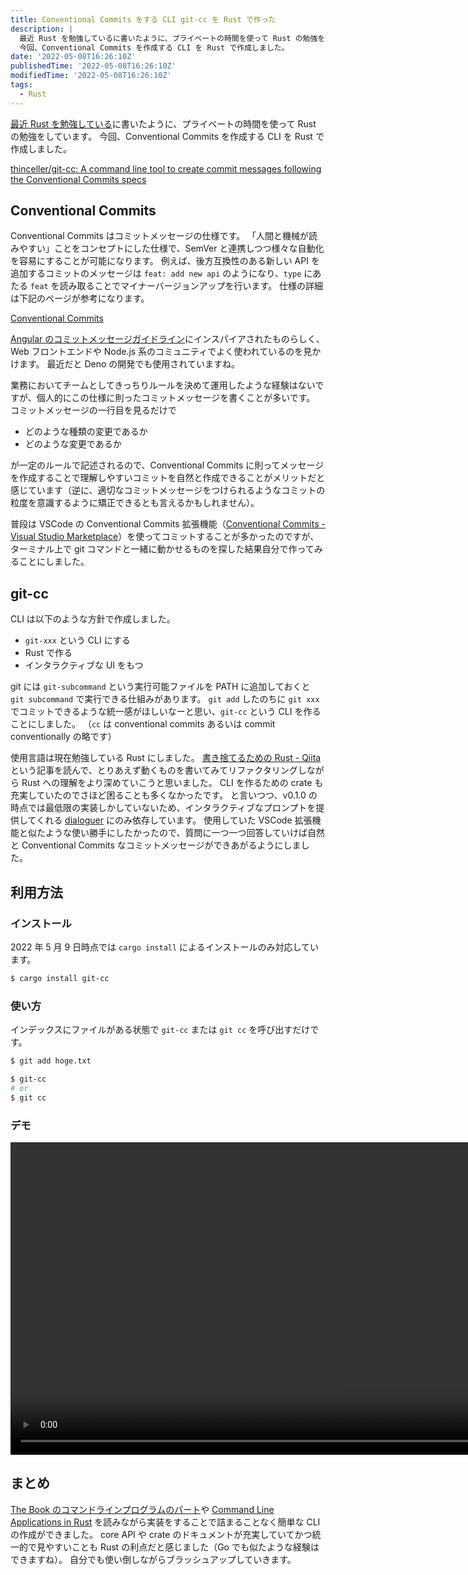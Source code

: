 ```yaml
---
title: Conventional Commits をする CLI git-cc を Rust で作った
description: |
  最近 Rust を勉強しているに書いたように、プライベートの時間を使って Rust の勉強をしています。
  今回、Conventional Commits を作成する CLI を Rust で作成しました。
date: '2022-05-08T16:26:10Z'
publishedTime: '2022-05-08T16:26:10Z'
modifiedTime: '2022-05-08T16:26:10Z'
tags:
  - Rust
---
```


[最近 Rust を勉強している](2022-01-30-learning-rust)に書いたように、プライベートの時間を使って Rust の勉強をしています。
今回、Conventional Commits を作成する CLI を Rust で作成しました。

[thinceller/git-cc: A command line tool to create commit messages following the Conventional Commits specs](https://github.com/thinceller/git-cc)

## Conventional Commits

Conventional Commits はコミットメッセージの仕様です。
「人間と機械が読みやすい」ことをコンセプトにした仕様で、SemVer と連携しつつ様々な自動化を容易にすることが可能になります。
例えば、後方互換性のある新しい API を追加するコミットのメッセージは `feat: add new api` のようになり、`type` にあたる `feat` を読み取ることでマイナーバージョンアップを行います。
仕様の詳細は下記のページが参考になります。

[Conventional Commits](https://www.conventionalcommits.org/en/v1.0.0/)

[Angular のコミットメッセージガイドライン](https://github.com/angular/angular/blob/22b96b9/CONTRIBUTING.md#-commit-message-guidelines)にインスパイアされたものらしく、Web フロントエンドや Node.js 系のコミュニティでよく使われているのを見かけます。
最近だと Deno の開発でも使用されていますね。

業務においてチームとしてきっちりルールを決めて運用したような経験はないですが、個人的にこの仕様に則ったコミットメッセージを書くことが多いです。
コミットメッセージの一行目を見るだけで

- どのような種類の変更であるか
- どのような変更であるか

が一定のルールで記述されるので、Conventional Commits に則ってメッセージを作成することで理解しやすいコミットを自然と作成できることがメリットだと感じています（逆に、適切なコミットメッセージをつけられるようなコミットの粒度を意識するように矯正できるとも言えるかもしれません）。

普段は VSCode の Conventional Commits 拡張機能（[Conventional Commits - Visual Studio Marketplace](https://marketplace.visualstudio.com/items?itemName=vivaxy.vscode-conventional-commits)）を使ってコミットすることが多かったのですが、ターミナル上で git コマンドと一緒に動かせるものを探した結果自分で作ってみることにしました。

## git-cc

CLI は以下のような方針で作成しました。

- `git-xxx` という CLI にする
- Rust で作る
- インタラクティブな UI をもつ

git には `git-subcommand` という実行可能ファイルを PATH に追加しておくと `git subcommand` で実行できる仕組みがあります。
`git add` したのちに `git xxx` でコミットできるような統一感がほしいなーと思い、`git-cc` という CLI を作ることにしました。
（`cc` は conventional commits あるいは commit conventionally の略です）

使用言語は現在勉強している Rust にしました。
[書き捨てるための Rust - Qiita](https://qiita.com/dalance/items/6f0da880501511237d61)という記事を読んで、とりあえず動くものを書いてみてリファクタリングしながら Rust への理解をより深めていこうと思いました。
CLI を作るための crate も充実していたのでさほど困ることも多くなかったです。
と言いつつ、v0.1.0 の時点では最低限の実装しかしていないため、インタラクティブなプロンプトを提供してくれる [dialoguer](https://github.com/mitsuhiko/dialoguer) にのみ依存しています。
使用していた VSCode 拡張機能と似たような使い勝手にしたかったので、質問に一つ一つ回答していけば自然と Conventional Commits なコミットメッセージができあがるようにしました。

## 利用方法

### インストール

2022 年 5 月 9 日時点では `cargo install` によるインストールのみ対応しています。

```bash
$ cargo install git-cc
```

### 使い方

インデックスにファイルがある状態で `git-cc` または `git cc` を呼び出すだけです。

```bash
$ git add hoge.txt

$ git-cc
# or
$ git cc
```

### デモ

<a href="https://gyazo.com/21cee43830a10e38df9ee16f25fe9d0c">
  <video
    alt="Video from Gyazo"
    width="1000"
    autoplay
    muted
    loop
    playsinline
    controls
  >
    <source
      src="https://i.gyazo.com/21cee43830a10e38df9ee16f25fe9d0c.mp4"
      type="video/mp4"
    />
  </video>
</a>

## まとめ

[The Book のコマンドラインプログラムのパート](https://doc.rust-jp.rs/book-ja/ch12-00-an-io-project.html)や [Command Line Applications in Rust](https://rust-cli.github.io/book/index.html) を読みながら実装をすることで詰まることなく簡単な CLI の作成ができました。
core API や crate のドキュメントが充実していてかつ統一的で見やすいことも Rust の利点だと感じました（Go でも似たような経験はできますね）。
自分でも使い倒しながらブラッシュアップしていきます。
